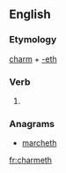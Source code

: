 ==English==

===Etymology===
[[charm]] + [[-eth]]

===Verb===
{{en-verb form}}

# {{archaic third-person singular of|charm}}

===Anagrams===
* [[marcheth#English|marcheth]]

[[fr:charmeth]]